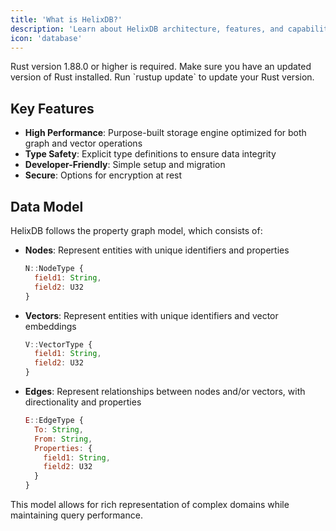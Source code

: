 ```yaml
---
title: 'What is HelixDB?'
description: 'Learn about HelixDB architecture, features, and capabilities'
icon: 'database'
---
```


<Warning>
  Rust version 1.88.0 or higher is required. Make sure you have an updated version of Rust installed. Run `rustup update` to update your Rust version.
</Warning>

## Key Features

- **High Performance**: Purpose-built storage engine optimized for both graph and vector operations
- **Type Safety**: Explicit type definitions to ensure data integrity
- **Developer-Friendly**: Simple setup and migration
- **Secure**: Options for encryption at rest

## Data Model

HelixDB follows the property graph model, which consists of:

- **Nodes**: Represent entities with unique identifiers and properties
  ```js
  N::NodeType {
    field1: String,
    field2: U32
  }
  ```
- **Vectors**: Represent entities with unique identifiers and vector embeddings
  ```js
  V::VectorType {
    field1: String,
    field2: U32
  }
  ```
- **Edges**: Represent relationships between nodes and/or vectors, with directionality and properties
  ```js
  E::EdgeType {
    To: String,
    From: String,
    Properties: {
      field1: String,
      field2: U32
    }
  }
  ```

This model allows for rich representation of complex domains while maintaining query performance.
